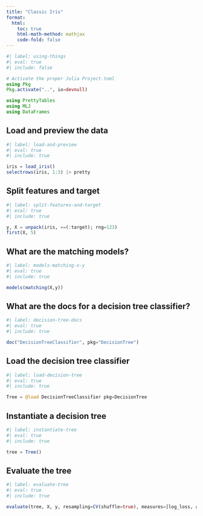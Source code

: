 ```yaml
---
title: "Classic Iris"
format:
  html:
    toc: true
    html-math-method: mathjax
    code-fold: false
---
```


```julia
#| label: using-things
#| eval: true
#| include: false

# Activate the proper Julia Project.toml
using Pkg
Pkg.activate("..", io=devnull)

using PrettyTables
using MLJ
using DataFrames
```

## Load and preview the data

```julia
#| label: load-and-preview
#| eval: true
#| include: true

iris = load_iris()
selectrows(iris, 1:3) |> pretty
```

## Split features and target

```julia
#| label: split-features-and-target
#| eval: true
#| include: true

y, X = unpack(iris, ==(:target); rng=123)
first(X, 5)
```

## What are the matching models?

```julia
#| label: models-matching-x-y
#| eval: true
#| include: true

models(matching(X,y))
```

## What are the docs for a decision tree classifier?

```julia
#| label: decision-tree-docs
#| eval: true
#| include: true

doc("DecisionTreeClassifier", pkg="DecisionTree")
```

## Load the decision tree classifier

```julia
#| label: load-decision-tree
#| eval: true
#| include: true

Tree = @load DecisionTreeClassifier pkg=DecisionTree
```

## Instantiate a decision tree

```julia
#| label: instantiate-tree
#| eval: true
#| include: true

tree = Tree()
```

## Evaluate the tree

```julia
#| label: evaluate-tree
#| eval: true
#| include: true

evaluate(tree, X, y, resampling=CV(shuffle=true), measures=[log_loss, accuracy], verbosity=1)
```
